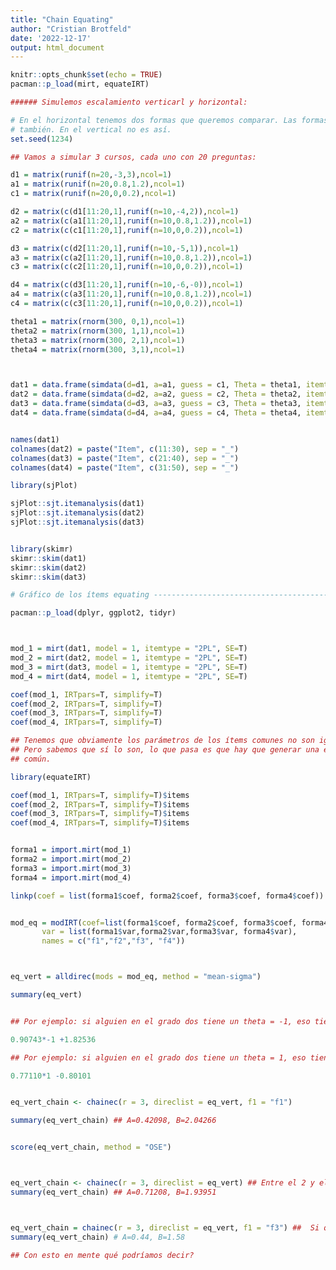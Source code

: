 ```yaml
---
title: "Chain Equating"
author: "Cristian Brotfeld"
date: '2022-12-17'
output: html_document
---
```


```r
knitr::opts_chunk$set(echo = TRUE)
pacman::p_load(mirt, equateIRT)
```


```r
###### Simulemos escalamiento verticarl y horizontal:

# En el horizontal tenemos dos formas que queremos comparar. Las formas son similares y los grupos
# también. En el vertical no es así.
set.seed(1234)

## Vamos a simular 3 cursos, cada uno con 20 preguntas:

d1 = matrix(runif(n=20,-3,3),ncol=1)
a1 = matrix(runif(n=20,0.8,1.2),ncol=1)
c1 = matrix(runif(n=20,0,0.2),ncol=1)

d2 = matrix(c(d1[11:20,1],runif(n=10,-4,2)),ncol=1)
a2 = matrix(c(a1[11:20,1],runif(n=10,0.8,1.2)),ncol=1)
c2 = matrix(c(c1[11:20,1],runif(n=10,0,0.2)),ncol=1)

d3 = matrix(c(d2[11:20,1],runif(n=10,-5,1)),ncol=1)
a3 = matrix(c(a2[11:20,1],runif(n=10,0.8,1.2)),ncol=1)
c3 = matrix(c(c2[11:20,1],runif(n=10,0,0.2)),ncol=1)

d4 = matrix(c(d3[11:20,1],runif(n=10,-6,-0)),ncol=1)
a4 = matrix(c(a3[11:20,1],runif(n=10,0.8,1.2)),ncol=1)
c4 = matrix(c(c3[11:20,1],runif(n=10,0,0.2)),ncol=1)

theta1 = matrix(rnorm(300, 0,1),ncol=1)
theta2 = matrix(rnorm(300, 1,1),ncol=1)
theta3 = matrix(rnorm(300, 2,1),ncol=1)
theta4 = matrix(rnorm(300, 3,1),ncol=1)



dat1 = data.frame(simdata(d=d1, a=a1, guess = c1, Theta = theta1, itemtype = "3PL"))
dat2 = data.frame(simdata(d=d2, a=a2, guess = c2, Theta = theta2, itemtype = "3PL"))
dat3 = data.frame(simdata(d=d3, a=a3, guess = c3, Theta = theta3, itemtype = "3PL"))
dat4 = data.frame(simdata(d=d4, a=a4, guess = c4, Theta = theta4, itemtype = "3PL"))


names(dat1)
colnames(dat2) = paste("Item", c(11:30), sep = "_")
colnames(dat3) = paste("Item", c(21:40), sep = "_")
colnames(dat4) = paste("Item", c(31:50), sep = "_")

library(sjPlot)

sjPlot::sjt.itemanalysis(dat1)
sjPlot::sjt.itemanalysis(dat2)
sjPlot::sjt.itemanalysis(dat3)


library(skimr)
skimr::skim(dat1)
skimr::skim(dat2)
skimr::skim(dat3)

# Gráfico de los ítems equating -------------------------------------------

pacman::p_load(dplyr, ggplot2, tidyr)



mod_1 = mirt(dat1, model = 1, itemtype = "2PL", SE=T)
mod_2 = mirt(dat2, model = 1, itemtype = "2PL", SE=T)
mod_3 = mirt(dat3, model = 1, itemtype = "2PL", SE=T)
mod_4 = mirt(dat4, model = 1, itemtype = "2PL", SE=T)

coef(mod_1, IRTpars=T, simplify=T)
coef(mod_2, IRTpars=T, simplify=T)
coef(mod_3, IRTpars=T, simplify=T)
coef(mod_4, IRTpars=T, simplify=T)

## Tenemos que obviamente los parámetros de los ítems comunes no son iguales,
## Pero sabemos que sí lo son, lo que pasa es que hay que generar una escala 
## común.

library(equateIRT)

coef(mod_1, IRTpars=T, simplify=T)$items
coef(mod_2, IRTpars=T, simplify=T)$items
coef(mod_3, IRTpars=T, simplify=T)$items
coef(mod_4, IRTpars=T, simplify=T)$items


forma1 = import.mirt(mod_1)
forma2 = import.mirt(mod_2)
forma3 = import.mirt(mod_3)
forma4 = import.mirt(mod_4)

linkp(coef = list(forma1$coef, forma2$coef, forma3$coef, forma4$coef)) ## Este es el plan!


mod_eq = modIRT(coef=list(forma1$coef, forma2$coef, forma3$coef, forma4$coef),
       var = list(forma1$var,forma2$var,forma3$var, forma4$var),
       names = c("f1","f2","f3", "f4"))



eq_vert = alldirec(mods = mod_eq, method = "mean-sigma")

summary(eq_vert)


## Por ejemplo: si alguien en el grado dos tiene un theta = -1, eso tiene como equivalencia en la prueba 1.

0.90743*-1 +1.82536

## Por ejemplo: si alguien en el grado dos tiene un theta = 1, eso tiene como equivalencia en la prueba 3.

0.77110*1 -0.80101


eq_vert_chain <- chainec(r = 3, direclist = eq_vert, f1 = "f1")

summary(eq_vert_chain) ## A=0.42098, B=2.04266


score(eq_vert_chain, method = "OSE")



eq_vert_chain <- chainec(r = 3, direclist = eq_vert) ## Entre el 2 y el 4.
summary(eq_vert_chain) ## A=0.71208, B=1.93951



eq_vert_chain = chainec(r = 3, direclist = eq_vert, f1 = "f3") ##  Si quisiéramos entre el 1 y el 3
summary(eq_vert_chain) # A=0.44, B=1.58

## Con esto en mente qué podríamos decir?

```

